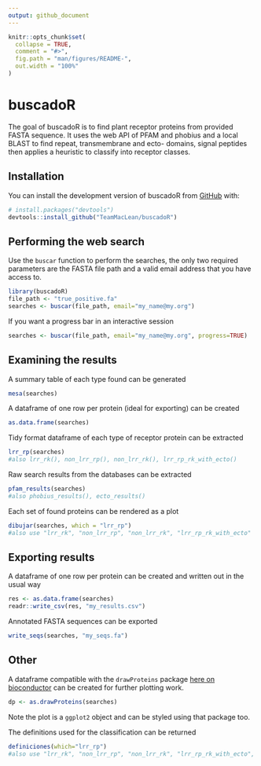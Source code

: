 ```yaml
---
output: github_document
---
```


<!-- README.md is generated from README.Rmd. Please edit that file -->

```r
knitr::opts_chunk$set(
  collapse = TRUE,
  comment = "#>",
  fig.path = "man/figures/README-",
  out.width = "100%"
)
```

# buscadoR

<!-- badges: start -->
<!-- badges: end -->

The goal of buscadoR is to find plant receptor proteins from provided FASTA sequence. It uses the web API of PFAM and phobius and a local BLAST to find repeat, transmembrane and ecto- domains, signal peptides then applies a heuristic to classify into receptor classes.

## Installation

You can install the development version of buscadoR from [GitHub](https://github.com/) with:

``` r
# install.packages("devtools")
devtools::install_github("TeamMacLean/buscadoR")
```

## Performing the web search

Use the `buscar` function to perform the searches, the only two required parameters are the FASTA file path and a valid email address that you have access to.

```r
library(buscadoR)
file_path <- "true_positive.fa"
searches <- buscar(file_path, email="my_name@my.org")
```

If you want a progress bar in an interactive session

```r
searches <- buscar(file_path, email="my_name@my.org", progress=TRUE)
```


## Examining the results

A summary table of each type found can be generated

```r
mesa(searches)
```

A dataframe of one row per protein (ideal for exporting) can be created

```r
as.data.frame(searches)
```

Tidy format dataframe of each type of receptor protein can be extracted 

```r
lrr_rp(searches)
#also lrr_rk(), non_lrr_rp(), non_lrr_rk(), lrr_rp_rk_with_ecto()
```

Raw search results from the databases can be extracted

```r
pfam_results(searches)
#also phobius_results(), ecto_results()
```

Each set of found proteins can be rendered as a plot

```r
dibujar(searches, which = "lrr_rp")
#also use "lrr_rk", "non_lrr_rp", "non_lrr_rk", "lrr_rp_rk_with_ecto"
```

## Exporting results

A dataframe of one row per protein can be created and written out in the usual way

```r
res <- as.data.frame(searches)
readr::write_csv(res, "my_results.csv")
```

Annotated FASTA sequences can be exported

```r
write_seqs(searches, "my_seqs.fa")
```

## Other

A dataframe compatible with the `drawProteins` package [here on bioconductor](https://bioconductor.org/packages/release/bioc/vignettes/drawProteins/inst/doc/drawProteins_BiocStyle.html) can be created for further plotting work.

```r
dp <- as.drawProteins(searches)
```

Note the plot is a `ggplot2` object and can be styled using that package too. 

The definitions used for the classification can be returned

```r
definiciones(which="lrr_rp")
#also use "lrr_rk", "non_lrr_rp", "non_lrr_rk", "lrr_rp_rk_with_ecto", "all"
```

